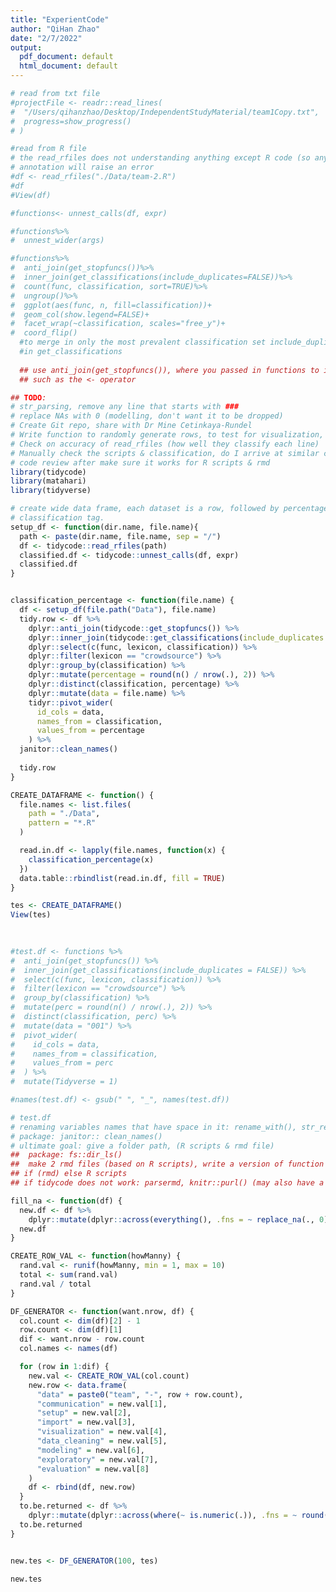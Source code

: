 ```yaml
---
title: "ExperientCode"
author: "QiHan Zhao"
date: "2/7/2022"
output:
  pdf_document: default
  html_document: default
---
```

```r
# read from txt file
#projectFile <- readr::read_lines(
#  "/Users/qihanzhao/Desktop/IndependentStudyMaterial/team1Copy.txt",
#  progress=show_progress()
# )

#read from R file
# the read_rfiles does not understanding anything except R code (so any code)
# annotation will raise an error
#df <- read_rfiles("./Data/team-2.R")
#df
#View(df)

#functions<- unnest_calls(df, expr)

#functions%>%
#  unnest_wider(args)

#functions%>%
#  anti_join(get_stopfuncs())%>%
#  inner_join(get_classifications(include_duplicates=FALSE))%>%
#  count(func, classification, sort=TRUE)%>%
#  ungroup()%>%
#  ggplot(aes(func, n, fill=classification))+
#  geom_col(show.legend=FALSE)+
#  facet_wrap(~classification, scales="free_y")+
#  coord_flip()
  #to merge in only the most prevalent classification set include_duplicates = FALSE
  #in get_classifications
  
  ## use anti_join(get_stopfuncs()), where you passed in functions to ignore
  ## such as the <- operator 

```

```r
## TODO: 
# str_parsing, remove any line that starts with ###
# replace NAs with 0 (modelling, don't want it to be dropped)
# Create Git repo, share with Dr Mine Cetinkaya-Rundel
# Write function to randomly generate rows, to test for visualization, summary statistics, any modelling? 
# Check on accuracy of read_rfiles (how well they classify each line)
# Manually check the scripts & classification, do I arrive at similar classification distribution
# code review after make sure it works for R scripts & rmd
library(tidycode)
library(matahari)
library(tidyverse)

# create wide data frame, each dataset is a row, followed by percentage of each 
# classification tag. 
setup_df <- function(dir.name, file.name){
  path <- paste(dir.name, file.name, sep = "/")
  df <- tidycode::read_rfiles(path)
  classified.df <- tidycode::unnest_calls(df, expr)
  classified.df
}


classification_percentage <- function(file.name) {
  df <- setup_df(file.path("Data"), file.name)
  tidy.row <- df %>%
    dplyr::anti_join(tidycode::get_stopfuncs()) %>%
    dplyr::inner_join(tidycode::get_classifications(include_duplicates = FALSE)) %>%
    dplyr::select(c(func, lexicon, classification)) %>%
    dplyr::filter(lexicon == "crowdsource") %>%
    dplyr::group_by(classification) %>%
    dplyr::mutate(percentage = round(n() / nrow(.), 2)) %>%
    dplyr::distinct(classification, percentage) %>%
    dplyr::mutate(data = file.name) %>%
    tidyr::pivot_wider(
      id_cols = data,
      names_from = classification,
      values_from = percentage
    ) %>%
  janitor::clean_names()
  
  tidy.row
}

CREATE_DATAFRAME <- function() {
  file.names <- list.files(
    path = "./Data",
    pattern = "*.R"
  )

  read.in.df <- lapply(file.names, function(x) {
    classification_percentage(x)
  })
  data.table::rbindlist(read.in.df, fill = TRUE)
}

tes <- CREATE_DATAFRAME()
View(tes)

  
  
#test.df <- functions %>%
#  anti_join(get_stopfuncs()) %>%
#  inner_join(get_classifications(include_duplicates = FALSE)) %>%
#  select(c(func, lexicon, classification)) %>%
#  filter(lexicon == "crowdsource") %>%
#  group_by(classification) %>%
#  mutate(perc = round(n() / nrow(.), 2)) %>%
#  distinct(classification, perc) %>%
#  mutate(data = "001") %>%
#  pivot_wider(
#    id_cols = data,
#    names_from = classification,
#    values_from = perc
#  ) %>%
#  mutate(Tidyverse = 1) 

#names(test.df) <- gsub(" ", "_", names(test.df))

# test.df
# renaming variables names that have space in it: rename_with(), str_replace()
# package: janitor:: clean_names()
# ultimate goal: give a folder path, (R scripts & rmd file)
##  package: fs::dir_ls()
##  make 2 rmd files (based on R scripts), write a version of function for rmd
## if (rmd) else R scripts
## if tidycode does not work: parsermd, knitr::purl() (may also have a function that strips rmd texts, but keeps the R scripts )
```

```r
fill_na <- function(df) {
  new.df <- df %>%
    dplyr::mutate(dplyr::across(everything(), .fns = ~ replace_na(., 0)))
  new.df
}

CREATE_ROW_VAL <- function(howManny) {
  rand.val <- runif(howManny, min = 1, max = 10)
  total <- sum(rand.val)
  rand.val / total
}

DF_GENERATOR <- function(want.nrow, df) {
  col.count <- dim(df)[2] - 1
  row.count <- dim(df)[1]
  dif <- want.nrow - row.count
  col.names <- names(df)

  for (row in 1:dif) {
    new.val <- CREATE_ROW_VAL(col.count)
    new.row <- data.frame(
      "data" = paste0("team", "-", row + row.count),
      "communication" = new.val[1],
      "setup" = new.val[2],
      "import" = new.val[3],
      "visualization" = new.val[4],
      "data_cleaning" = new.val[5],
      "modeling" = new.val[6],
      "exploratory" = new.val[7],
      "evaluation" = new.val[8]
    )
    df <- rbind(df, new.row)
  }
  to.be.returned <- df %>%
    dplyr::mutate(dplyr::across(where(~ is.numeric(.)), .fns = ~ round(., 2)))
  to.be.returned
}


new.tes <- DF_GENERATOR(100, tes)

new.tes

```


